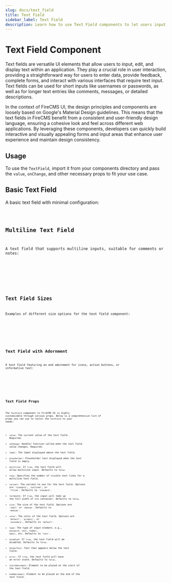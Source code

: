 ```yaml
---
slug: docs/text_field
title: Text Field
sidebar_label: Text Field
description: Learn how to use Text Field components to let users input, edit, and display text in your application. Includes examples of basic, multiline, and adorned text fields, as well as various sizes.
---
```


# Text Field Component

Text fields are versatile UI elements that allow users to input, edit, and display text within an application.
They play a crucial role in user interaction, providing a straightforward way for users to enter data, provide
feedback, complete forms, and interact with various interfaces that require text input. Text fields can be used for
short inputs like usernames or passwords, as well as for longer text entries like comments, messages, or
detailed descriptions.

In the context of FireCMS UI, the design principles and components are loosely based on Google's Material Design guidelines. This means that
the text fields in FireCMS benefit from a consistent and user-friendly design language, ensuring a cohesive
look and feel across different web applications. By leveraging these components, developers can quickly build
interactive and visually appealing forms and input areas that enhance user experience and maintain design consistency.

## Usage

To use the `TextField`, import it from your components directory and pass the `value`, `onChange`, and other necessary props to fit your use case.



## Basic Text Field

A basic text field with minimal configuration:



<CodeSample>
    <TextFieldBasicDemo/>
</CodeSample>

<Code code={TextFieldBasicSource} lang="tsx" />

## Multiline Text Field

A text field that supports multiline inputs, suitable for comments or notes:



<CodeSample>
    <TextFieldMultilineDemo/>
</CodeSample>

<Code code={TextFieldMultilineSource} lang="tsx" />

## Text Field Sizes

Examples of different size options for the text field component:



<CodeSample>
    <TextFieldSizeDemo/>
</CodeSample>

<Code code={TextFieldSizeSource} lang="tsx" />

## Text Field with Adornment

A text field featuring an end adornment for icons, action buttons, or informative text:



<CodeSample>
    <TextFieldAdornmentDemo/>
</CodeSample>

<Code code={TextFieldAdornmentSource} lang="tsx" />

## Text Field Props

The `TextField` component in FireCMS UI is highly customizable through various props.
Below is a comprehensive list of props you can use to tailor the `TextField` to your needs:

- `value`: The current value of the text field. Required.
- `onChange`: Handler function called when the text field value changes. Required.
- `label`: The label displayed above the text field.
- `placeholder`: Placeholder text displayed when the text field is empty.
- `multiline`: If `true`, the text field will allow multiline input. Defaults to `false`.
- `rows`: Specifies the number of visible text lines for a multiline text field.
- `variant`: The variant to use for the text field. Options are `'standard'`, `'outlined'`, or `'filled'`. Defaults to `'standard'`.
- `fullWidth`: If `true`, the input will take up the full width of its container. Defaults to `false`.
- `size`: The size of the text field. Options are `'small'` or `'medium'`. Defaults to `'medium'`.
- `color`: The color of the text field. Options are `'default'`, `'primary'`, or `'secondary'`. Defaults to `'default'`.
- `type`: The type of input element; e.g., `password`, `text`, `number`, `email`, etc. Defaults to `'text'`.
- `disabled`: If `true`, the text field will be disabled. Defaults to `false`.
- `helperText`: Text that appears below the text field.
- `error`: If `true`, the text field will have an error state. Defaults to `false`.
- `startAdornment`: Element to be placed at the start of the text field.
- `endAdornment`: Element to be placed at the end of the text field.
